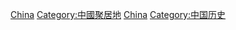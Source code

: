 [[Category:亞洲聚居故地|China]]
[[Category:中國聚居地|Category:中國聚居地]]
[[Category:各國聚居故地|China]]
[[Category:中国历史|Category:中国历史]]